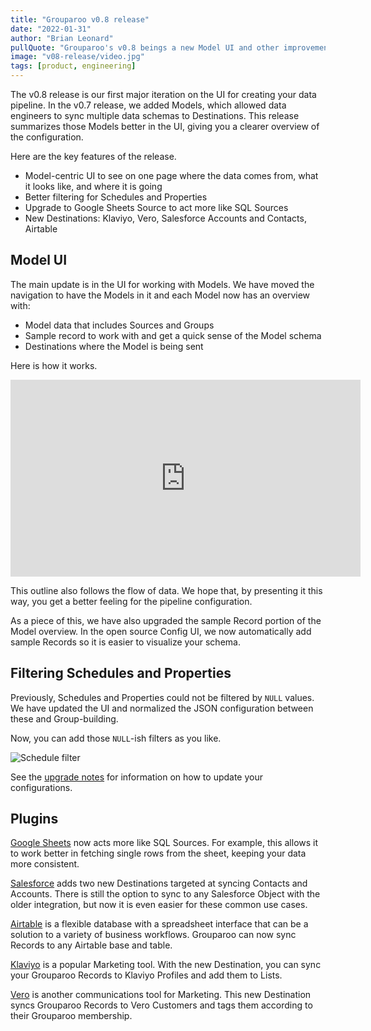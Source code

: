 ```yaml
---
title: "Grouparoo v0.8 release"
date: "2022-01-31"
author: "Brian Leonard"
pullQuote: "Grouparoo's v0.8 beings a new Model UI and other improvements."
image: "v08-release/video.jpg"
tags: [product, engineering]
---
```


The v0.8 release is our first major iteration on the UI for creating your data pipeline. In the v0.7 release, we added Models, which allowed data engineers to sync multiple data schemas to Destinations. This release summarizes those Models better in the UI, giving you a clearer overview of the configuration.

Here are the key features of the release.

- Model-centric UI to see on one page where the data comes from, what it looks like, and where it is going
- Better filtering for Schedules and Properties
- Upgrade to Google Sheets Source to act more like SQL Sources
- New Destinations: Klaviyo, Vero, Salesforce Accounts and Contacts, Airtable

## Model UI

The main update is in the UI for working with Models. We have moved the navigation to have the Models in it and each Model now has an overview with:

- Model data that includes Sources and Groups
- Sample record to work with and get a quick sense of the Model schema
- Destinations where the Model is being sent

Here is how it works.

<p className="video-responsive">
  <iframe
    width="560"
    height="315"
    src="https://www.youtube.com/embed/Pe99Py7LZO8?rel=0"
    frameBorder="0"
    allow="accelerometer; autoplay; clipboard-write; encrypted-media; gyroscope; picture-in-picture"
    allowFullScreen
  ></iframe>
</p>

This outline also follows the flow of data. We hope that, by presenting it this way, you get a better feeling for the pipeline configuration.

As a piece of this, we have also upgraded the sample Record portion of the Model overview. In the open source Config UI, we now automatically add sample Records so it is easier to visualize your schema.

## Filtering Schedules and Properties

Previously, Schedules and Properties could not be filtered by `NULL` values. We have updated the UI and normalized the JSON configuration between these and Group-building.

Now, you can add those `NULL`-ish filters as you like.

<Image
  centered
  alt="Schedule filter"
  src="v08-release/filter.png"
  width={533}
  height={200}
/>

See the [upgrade notes](https://www.grouparoo.com/docs/support/upgrading-grouparoo/v07-v08) for information on how to update your configurations.

## Plugins

[Google Sheets](https://www.google.com/sheets/about/) now acts more like SQL Sources. For example, this allows it to work better in fetching single rows from the sheet, keeping your data more consistent.

[Salesforce](https://salesforce.com/) adds two new Destinations targeted at syncing Contacts and Accounts. There is still the option to sync to any Salesforce Object with the older integration, but now it is even easier for these common use cases.

[Airtable](https://airtable.com/) is a flexible database with a spreadsheet interface that can be a solution to a variety of business workflows. Grouparoo can now sync Records to any Airtable base and table.

[Klaviyo](https://www.klaviyo.com/) is a popular Marketing tool. With the new Destination, you can sync your Grouparoo Records to Klaviyo Profiles and add them to Lists.

[Vero](https://getvero.com/) is another communications tool for Marketing. This new Destination syncs Grouparoo Records to Vero Customers and tags them according to their Grouparoo membership.
